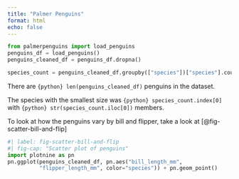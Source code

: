 ```yaml
---
title: "Palmer Penguins"
format: html
echo: false
---
```



```python
from palmerpenguins import load_penguins
penguins_df = load_penguins()
penguins_cleaned_df = penguins_df.dropna()

species_count = penguins_cleaned_df.groupby(["species"])["species"].count().sort_values()
```

There are `{python} len(penguins_cleaned_df)` penguins in the dataset.

The species with the smallest size was `{python} species_count.index[0]` with `{python} str(species_count.iloc[0])` members.

To look at how the penguins vary by bill and flipper, take a look at [@fig-scatter-bill-and-flip]

```python
#| label: fig-scatter-bill-and-flip
#| fig-cap: "Scatter plot of penguins"
import plotnine as pn
pn.ggplot(penguins_cleaned_df, pn.aes("bill_length_mm",
          "flipper_length_mm", color="species")) + pn.geom_point()
```